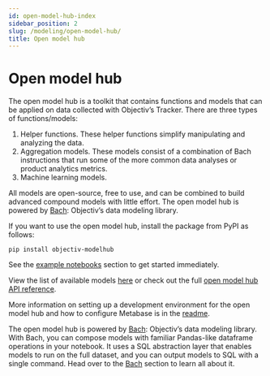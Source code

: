 ```yaml
---
id: open-model-hub-index
sidebar_position: 2
slug: /modeling/open-model-hub/
title: Open model hub
---
```


# Open model hub

The open model hub is a toolkit that contains functions and models that can be applied on data collected with
Objectiv’s Tracker. There are three types of functions/models:
1. Helper functions. These helper functions simplify manipulating and analyzing the data.
2. Aggregation models. These models consist of a combination of Bach instructions that run some of the more common data analyses or product analytics metrics.
3. Machine learning models.

All models are open-source, free to use, and can be combined to build advanced compound models with little effort. The open model hub is powered by [Bach](/modeling/bach/index.mdx): Objectiv’s data modeling library.

If you want to use the open model hub, install the package from PyPI as follows:

```console
pip install objectiv-modelhub
```

See the [example notebooks](/modeling/example-notebooks/index.mdx#example-notebooks) section to get started immediately.

View the list of available models [here](/modeling/open-model-hub/models/index.mdx) or check out the full
[open model hub API reference](/modeling/open-model-hub/api-reference/index.mdx#open-model-hub-api-reference).

More information on setting up a development environment for the open model hub and how to configure Metabase
is in the [readme](https://github.com/objectiv/objectiv-analytics/tree/main/modelhub).

The open model hub is powered by [Bach](/modeling/bach/index.mdx): Objectiv’s data modeling library. With Bach, you can
compose models with familiar Pandas-like dataframe operations in your notebook. It uses a SQL abstraction
layer that enables models to run on the full dataset, and you can output models to SQL with a single command.
Head over to the [Bach](/modeling/bach/index.mdx) section to learn all about it.
